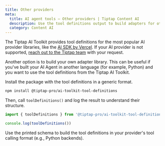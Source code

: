 ```yaml
---
title: Other providers
meta:
  title: AI agent tools — Other providers | Tiptap Content AI
  description: Use the tool definitions output to build adapters for other AI providers or languages.
  category: Content AI
---
```


The Tiptap AI Toolkit provides tool definitions for the most popular AI provider libraries, like the [AI SDK by Vercel](https://ai-sdk.dev/). If your AI provider is not supported, [reach out to the Tiptap team](mailto:humans@tiptap.dev) with your request.

Another option is to build your own adapter library. This can be useful if you've built your AI Agent in another language (for example, Python) and you want to use the tool definitions from the Tiptap AI Toolkit.

Install the package with the tool definitions in a generic format.

```bash
npm install @tiptap-pro/ai-toolkit-tool-definitions
```

Then, call `toolDefinitions()` and log the result to understand their structure.

```ts
import { toolDefinitions } from '@tiptap-pro/ai-toolkit-tool-definitions'

console.log(toolDefinitions())
```

Use the printed schema to build the tool definitions in your provider's tool calling format (e.g., Python backends).
